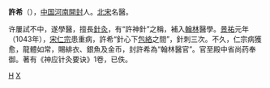 '''許希'''（{{bd|?||?||}}），[[中国|中国]][[河南|河南]][[開封|開封]]人。[[北宋|北宋]]名醫。

许屢試不中，遂學醫，擅長[[針灸|針灸]]，有“許神針”之稱，補入[[翰林|翰林]]醫學。[[景祐|景祐]]元年（1043年），[[宋仁宗|宋仁宗]]患重病，許希“針心下[[心包络|包絡]]之間”，針刺三次。不久，仁宗病獲愈，龍體如常，賜緋衣、銀魚及金币，封許希為“翰林醫官”。官至殿中省尚药奉御。著有《神应针灸要诀》1卷，已佚。

[[Category:宋朝醫學家|H]]
[[Category:开封人|X]]